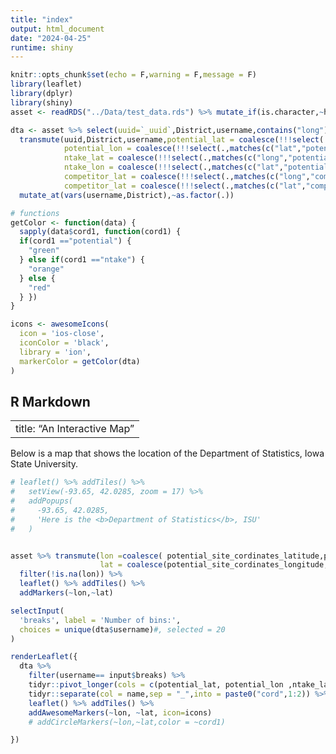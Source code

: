 ```yaml
---
title: "index"
output: html_document
date: "2024-04-25"
runtime: shiny
---
```


```r
knitr::opts_chunk$set(echo = F,warning = F,message = F)
library(leaflet)
library(dplyr)
library(shiny)
asset <- readRDS("../Data/test_data.rds") %>% mutate_if(is.character,~haven::as_factor(.))

dta <- asset %>% select(uuid=`_uuid`,District,username,contains("long"),contains("lat")) %>% #select(contains("potential"))
  transmute(uuid,District,username,potential_lat = coalesce(!!!select(.,matches(c("long","potential")))),
            potential_lon = coalesce(!!!select(.,matches(c("lat","potential")))),
            ntake_lat = coalesce(!!!select(.,matches(c("long","potential")))),
            ntake_lon = coalesce(!!!select(.,matches(c("lat","potential")))),
            competitor_lat = coalesce(!!!select(.,matches(c("long","competitor")))),
            competitor_lat = coalesce(!!!select(.,matches(c("lat","competitor"))))    ) %>% 
  mutate_at(vars(username,District),~as.factor(.))
```

```r
# functions
getColor <- function(data) {
  sapply(data$cord1, function(cord1) {
  if(cord1 =="potential") {
    "green"
  } else if(cord1 =="ntake") {
    "orange"
  } else {
    "red"
  } })
}

icons <- awesomeIcons(
  icon = 'ios-close',
  iconColor = 'black',
  library = 'ion',
  markerColor = getColor(dta)
)
```

## R Markdown

---
title: "An Interactive Map"
---

Below is a map that shows the location of the
Department of Statistics, Iowa State University.

```r

# leaflet() %>% addTiles() %>%
#   setView(-93.65, 42.0285, zoom = 17) %>%
#   addPopups(
#     -93.65, 42.0285,
#     'Here is the <b>Department of Statistics</b>, ISU'
#   )


asset %>% transmute(lon =coalesce( potential_site_cordinates_latitude,potential_site_cordinates_001_latitude,Potential_gps_latitude),
                    lat = coalesce(potential_site_cordinates_longitude,potential_site_cordinates_001_longitude,Potential_gps_longitude)) %>% 
  filter(!is.na(lon)) %>% 
  leaflet() %>% addTiles() %>% 
  addMarkers(~lon,~lat)
```

```r
selectInput(
  'breaks', label = 'Number of bins:',
  choices = unique(dta$username)#, selected = 20
)

renderLeaflet({
  dta %>% 
    filter(username== input$breaks) %>% 
    tidyr::pivot_longer(cols = c(potential_lat, potential_lon ,ntake_lat ,ntake_lon, competitor_lat)) %>% 
    tidyr::separate(col = name,sep = "_",into = paste0("cord",1:2)) %>% tidyr::pivot_wider(names_from = cord2,values_from = value) %>% 
    leaflet() %>% addTiles() %>% 
    addAwesomeMarkers(~lon, ~lat, icon=icons)
    # addCircleMarkers(~lon,~lat,color = ~cord1)

})
```